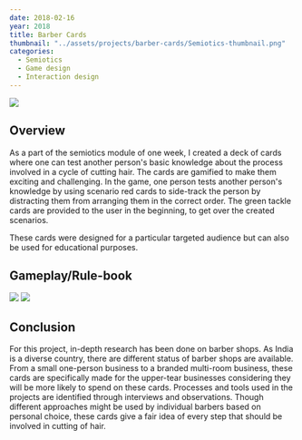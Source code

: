 ```yaml
---
date: 2018-02-16
year: 2018
title: Barber Cards
thumbnail: "../assets/projects/barber-cards/Semiotics-thumbnail.png"
categories:
  - Semiotics
  - Game design
  - Interaction design
---
```


![](../../assets/projects/barber-cards/poster.png)

## Overview

As a part of the semiotics module of one week, I created a deck of cards where one can test another person's basic knowledge about the process involved in a cycle of cutting hair. The cards are gamified to make them exciting and challenging. In the game, one person tests another person's knowledge by using scenario red cards to side-track the person by distracting them from arranging them in the correct order. The green tackle cards are provided to the user in the beginning, to get over the created scenarios.

These cards were designed for a particular targeted audience but can also be used for educational purposes.

## Gameplay/Rule-book

![](../../assets/projects/barber-cards/booklet.png)
![](../../assets/projects/barber-cards/cardpattern.png)

## Conclusion

For this project, in-depth research has been done on barber shops. As India is a diverse country, there are different status of barber shops are available. From a small one-person business to a branded multi-room business, these cards are specifically made for the upper-tear businesses considering they will be more likely to spend on these cards. Processes and tools used in the projects are identified through interviews and observations. Though different approaches might be used by individual barbers based on personal choice, these cards give a fair idea of every step that should be involved in cutting of hair.
